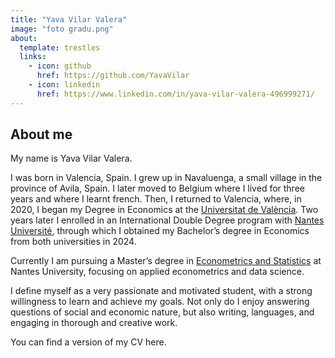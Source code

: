 ```yaml
---
title: "Yava Vilar Valera"
image: "foto gradu.png"
about:
  template: trestles
  links:
    - icon: github
      href: https://github.com/YavaVilar
    - icon: linkedin
      href: https://www.linkedin.com/in/yava-vilar-valera-496999271/
---
```


::: column-page
## About me

My name is Yava Vilar Valera.

I was born in Valencia, Spain. I grew up in Navaluenga, a small village in the province of Avila, Spain. I later moved to Belgium where I lived for three years and where I learnt french. Then, I returned to Valencia, where, in 2020, I began my Degree in Economics at the [Universitat de València](https://www.uv.es/). Two years later I enrolled in an International Double Degree program with [Nantes Université](https://www.univ-nantes.fr/), through which I obtained my Bachelor's degree in Economics from both universities in 2024.

Currently I am pursuing a Master's degree in [Econometrics and Statistics](https://sites.google.com/view/master-ecap/accueil) at Nantes University, focusing on applied econometrics and data science.

I define myself as a very passionate and motivated student, with a strong willingness to learn and achieve my goals. Not only do I enjoy answering questions of social and economic nature, but also writing, languages, and engaging in thorough and creative work.

You can find a version of my CV here.
:::
